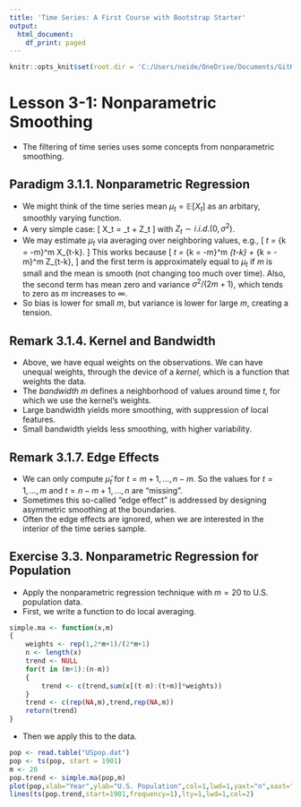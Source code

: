 ```yaml
---
title: 'Time Series: A First Course with Bootstrap Starter'
output:
  html_document:
    df_print: paged
---
```


```r
knitr::opts_knit$set(root.dir = 'C:/Users/neide/OneDrive/Documents/GitHub/BEwebinar/Data')
```

# Lesson 3-1: Nonparametric Smoothing

- The filtering of time series uses some concepts from nonparametric smoothing.

## Paradigm 3.1.1. Nonparametric Regression

- We might think of the time series mean $\mu_t = {\mathbb E} [X_t]$ as an arbitary, smoothly
varying function.
- A very simple case:
\[
 X_t = \mu_t + Z_t
\]
 with $Z_t \sim i.i.d. (0, \sigma^2)$.
- We may estimate $\mu_t$ via averaging over neighboring values, e.g.,
\[
   \widehat{\mu}_t = \frac{1}{2m+1} \sum_{k = -m}^m   X_{t-k}.
\]
This works because
\[
 \widehat{\mu}_t = \frac{1}{2m+1} \sum_{k = -m}^m \mu_{t-k} + \frac{1}{2m+1} \sum_{k = -m}^m   Z_{t-k},
\]
and the first term is approximately equal to $\mu_t$ if $m$ is small and the mean is smooth
(not changing too much over time). Also, the second term has mean zero and variance $\sigma^2/(2m+1)$, which tends to
zero as $m$ increases to $\infty$.
- So bias is lower for small $m$, but variance is lower for large $m$, creating a tension.

## Remark 3.1.4. Kernel and Bandwidth

- Above, we have equal weights on the observations. We can have unequal weights,
through the device of a *kernel*, which is a function that weights the data.
- The *bandwidth* $m$ defines a neighborhood of values around time $t$, for which
we use the kernel's weights.  
- Large bandwidth yields more smoothing, with suppression of local features.
- Small bandwidth yields less smoothing, with higher variability.

## Remark 3.1.7. Edge Effects

- We can only compute $\widehat{\mu}_t$ for $t = m+1, \ldots, n-m$. So the values
for $t = 1, \ldots, m$ and $t = n-m+1, \ldots, n$ are "missing".
- Sometimes this so-called "edge effect" is addressed by designing asymmetric smoothing
at the boundaries.
- Often the edge effects are ignored, when we are interested in the interior of the 
time series sample.

## Exercise 3.3. Nonparametric Regression for Population

- Apply the nonparametric regression technique with $m=20$ to U.S. population data.
- First, we write a function to do local averaging.

```r
simple.ma <- function(x,m)
{
	weights <- rep(1,2*m+1)/(2*m+1)
	n <- length(x)
	trend <- NULL
	for(t in (m+1):(n-m))
	{
		trend <- c(trend,sum(x[(t-m):(t+m)]*weights))	
	}
	trend <- c(rep(NA,m),trend,rep(NA,m))
	return(trend)
}
```

- Then we apply this to the data.

```r
pop <- read.table("USpop.dat")
pop <- ts(pop, start = 1901)
m <- 20
pop.trend <- simple.ma(pop,m)
plot(pop,xlab="Year",ylab="U.S. Population",col=1,lwd=1,yaxt="n",xaxt="n")
lines(ts(pop.trend,start=1901,frequency=1),lty=1,lwd=1,col=2)
```

